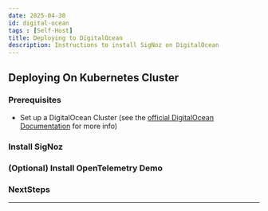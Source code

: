 ```yaml
---
date: 2025-04-30
id: digital-ocean
tags : [Self-Host]
title: Deploying to DigitalOcean
description: Instructions to install SigNoz on DigitalOcean
---
```


<HostingDecision />

## Deploying On Kubernetes Cluster

### Prerequisites
- Set up a DigitalOcean Cluster (see the [official DigitalOcean Documentation][1] for more info)

<CommonPrerequisites />

### Install SigNoz

<K8sInstall />

### (Optional) Install OpenTelemetry Demo

<K8sOtelDemo />

### NextSteps

<K8sNextSteps />


---
[1]: https://docs.digitalocean.com/products/kubernetes/how-to/create-clusters/
